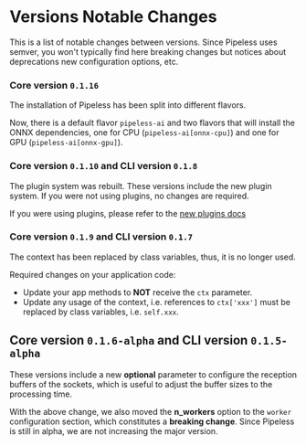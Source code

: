 # Versions Notable Changes

This is a list of notable changes between versions. Since Pipeless uses semver, you won't typically find here breaking changes but notices about deprecations new configuration options, etc.

### Core version `0.1.16`

The installation of Pipeless has been split into different flavors.

Now, there is a default flavor `pipeless-ai` and two flavors that will install the ONNX dependencies, one for CPU (`pipeless-ai[onnx-cpu]`) and one for GPU (`pipeless-ai[onnx-gpu]`).

### Core version `0.1.10` and CLI version `0.1.8`

The plugin system was rebuilt. These versions include the new plugin system. If you were not using plugins, no changes are required.

If you were using plugins, please refer to the [new plugins docs](https://pipeless.ai/docs/v0/plugins)

### Core version `0.1.9` and CLI version `0.1.7`

The context has been replaced by class variables, thus, it is no longer used.

Required changes on your application code:

* Update your app methods to **NOT** receive the `ctx` parameter.
* Update any usage of the context, i.e. references to `ctx['xxx']` must be replaced by class variables, i.e. `self.xxx`.

## Core version `0.1.6-alpha` and CLI version `0.1.5-alpha`

These versions include a new **optional** parameter to configure the reception buffers of the sockets, which is useful to adjust the buffer sizes to the processing time.

With the above change, we also moved the **n_workers** option to the `worker` configuration section, which constitutes a **breaking change**. Since Pipeless is still in alpha, we are not increasing the major version.
